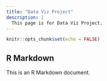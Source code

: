 ```yaml
---
title: "Data Viz Project"
description: |
  This page is for Data Viz Project.
---
```



```r
knitr::opts_chunk$set(echo = FALSE)
```


## R Markdown

This is an R Markdown document. 


